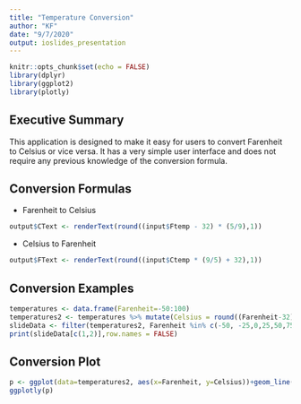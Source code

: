 ```yaml
---
title: "Temperature Conversion"
author: "KF"
date: "9/7/2020"
output: ioslides_presentation
---
```


```r
knitr::opts_chunk$set(echo = FALSE)
library(dplyr)
library(ggplot2)
library(plotly)
```

## Executive Summary

This application is designed to make it easy for users to convert Farenheit to Celsius or vice versa. It has a very simple user interface and does not require any previous knowledge of the conversion formula.

## Conversion Formulas

- Farenheit to Celsius
```r
output$CText <- renderText(round((input$Ftemp - 32) * (5/9),1))
```
- Celsius to Farenheit
```r
output$FText <- renderText(round((input$Ctemp * (9/5) + 32),1))
```

## Conversion Examples
```r
temperatures <- data.frame(Farenheit=-50:100)
temperatures2 <- temperatures %>% mutate(Celsius = round((Farenheit-32)*(5/9)),1)
slideData <- filter(temperatures2, Farenheit %in% c(-50, -25,0,25,50,75,100))
print(slideData[c(1,2)],row.names = FALSE)
```

## Conversion Plot

```r
p <- ggplot(data=temperatures2, aes(x=Farenheit, y=Celsius))+geom_line(color="blue")+labs(x="Farenheit", y="Celsius", title="Temperature Conversion")
ggplotly(p)
```

